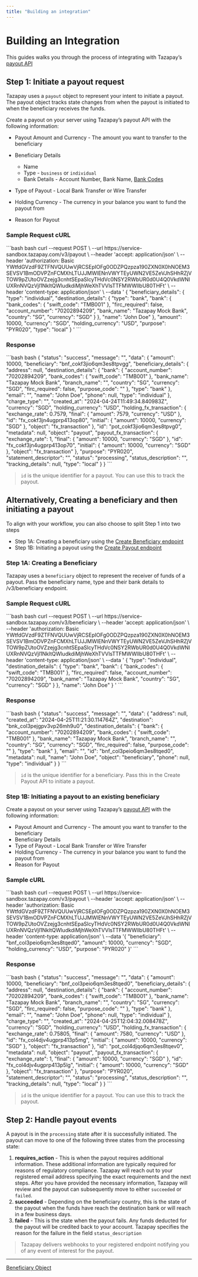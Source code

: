 ```yaml
---
title: "Building an integration"
---
```


# Building an Integration

This guides walks you through the process of integrating with Tazapay’s [payout API](https://docs.tazapay.com/reference/create-payout)

## Step 1: Initiate a payout request

Tazapay uses a `payout` object to represent your intent to initiate a payout. The payout object tracks state changes from when the payout is initiated to when the beneficiary receives the funds.

Create a payout on your server using Tazapay’s payout API with the following information:

* Payout Amount and Currency - The amount you want to transfer to the beneficiary

* Beneficiary Details

  * Name
  * Type - `business` or `individual`
  * Bank Details - Account Number, Bank Name, [Bank Codes](https://docs.tazapay.com/docs/bank-codes)

* Type of Payout - Local Bank Transfer or Wire Transfer

* Holding Currency - The currency in your balance you want to fund the payout from

* Reason for Payout

### Sample Request cURL

<CodeGroup>
  ```bash bash
  curl --request POST \
       --url https://service-sandbox.tazapay.com/v3/payout \
       --header 'accept: application/json' \
       --header 'authorization: Basic YWtfdGVzdF9ZTFNVQUUwVjRCSEpIOFg0ODZPQzpza190ZXN0X0hNOEM3SEVSV1BmODVPZnFCMXhLTUJJMWlENnVWYTEyUWN2VE5ZeVJhSHhRZjVTOW9pZUtoOVZzejg3cnhtSEpaSlcyTHdVc0NSY2RWbUR0d0U4Q0VkdWNIUXRnNVQzVjl1NkltQWludkdiMjhWeXhTVVlsTTFMWWllbU80THFt' \
       --header 'content-type: application/json' \
       --data '
  {
    "beneficiary_details": {
      "type": "individual",
      "destination_details": {
        "type": "bank",
        "bank": {
          "bank_codes": {
            "swift_code": "TMB001"
          },
          "firc_required": false,
          "account_number": "70202894209",
          "bank_name": "Tazapay Mock Bank",
          "country": "SG",
          "currency": "SGD"
        }
      },
      "name": "John Doe"
    },
    "amount": 10000,
    "currency": "SGD",
    "holding_currency": "USD",
    "purpose": "PYR020",
    "type": "local"
  }
  '
  ```
</CodeGroup>

### Response

<CodeGroup>
  ```bash bash
  {
    "status": "success",
    "message": "",
    "data": {
      "amount": 10000,
      "beneficiary": "bnf_cokf3jio6qm3es8tpvgg",
      "beneficiary_details": {
        "address": null,
        "destination_details": {
          "bank": {
            "account_number": "70202894209",
            "bank_codes": {
              "swift_code": "TMB001"
            },
            "bank_name": "Tazapay Mock Bank",
            "branch_name": "",
            "country": "SG",
            "currency": "SGD",
            "firc_required": false,
            "purpose_code": ""
          },
          "type": "bank"
        },
        "email": "",
        "name": "John Doe",
        "phone": null,
        "type": "individual"
      },
      "charge_type": "",
      "created_at": "2024-04-24T11:49:34.840983Z",
      "currency": "SGD",
      "holding_currency": "USD",
      "holding_fx_transaction": {
        "exchange_rate": 0.7579,
        "final": {
          "amount": 7579,
          "currency": "USD"
        },
        "id": "fx_cokf3jn4ugprp413op80",
        "initial": {
          "amount": 10000,
          "currency": "SGD"
        },
        "object": "fx_transaction"
      },
      "id": "pot_cokf3jio6qm3es8tpvg0",
      "metadata": null,
      "object": "payout",
      "payout_fx_transaction": {
        "exchange_rate": 1,
        "final": {
          "amount": 10000,
          "currency": "SGD"
        },
        "id": "fx_cokf3jn4ugprp413op70",
        "initial": {
          "amount": 10000,
          "currency": "SGD"
        },
        "object": "fx_transaction"
      },
      "purpose": "PYR020",
      "statement_descriptor": "",
      "status": "processing",
      "status_description": "",
      "tracking_details": null,
      "type": "local"
    }
  }
  ```
</CodeGroup>

> `id` is the unique identifier for a payout. You can use this to track the payout.

## Alternatively, Creating a beneficiary and then initiating a payout

To align with your workflow, you can also choose to split Step 1 into two steps

* Step 1A: Creating a beneficiary using the [Create Beneficiary endpoint](https://docs.tazapay.com/reference/create-beneficiary)
* Step 1B: Initiating a payout using the [Create Payout endpoint](https://docs.tazapay.com/reference/create-payout)

### Step 1A: Creating a Beneficiary

Tazapay uses a `beneficiary` object to represent the receiver of funds of a payout. Pass the beneficiary name, type and their bank details to /v3/beneficiary endpoint.

### Sample Request cURL

<CodeGroup>
  ```bash bash
  curl --request POST \
       --url https://service-sandbox.tazapay.com/v3/beneficiary \
       --header 'accept: application/json' \
       --header 'authorization: Basic YWtfdGVzdF9ZTFNVQUUwVjRCSEpIOFg0ODZPQzpza190ZXN0X0hNOEM3SEVSV1BmODVPZnFCMXhLTUJJMWlENnVWYTEyUWN2VE5ZeVJhSHhRZjVTOW9pZUtoOVZzejg3cnhtSEpaSlcyTHdVc0NSY2RWbUR0d0U4Q0VkdWNIUXRnNVQzVjl1NkltQWludkdiMjhWeXhTVVlsTTFMWWllbU80THFt' \
       --header 'content-type: application/json' \
       --data '
  {
    "type": "individual",
    "destination_details": {
      "type": "bank",
      "bank": {
        "bank_codes": {
          "swift_code": "TMB001"
        },
        "firc_required": false,
        "account_number": "70202894209",
        "bank_name": "Tazapay Mock Bank",
        "country": "SG",
        "currency": "SGD"
      }
    },
    "name": "John Doe"
  }
  '
  ```
</CodeGroup>

### Response

<CodeGroup>
  ```bash bash
  {
    "status": "success",
    "message": "",
    "data": {
      "address": null,
      "created_at": "2024-04-25T11:21:30.114764Z",
      "destination": "bnk_col3pejgpv3vp26mh9u0",
      "destination_details": {
        "bank": {
          "account_number": "70202894209",
          "bank_codes": {
            "swift_code": "TMB001"
          },
          "bank_name": "Tazapay Mock Bank",
          "branch_name": "",
          "country": "SG",
          "currency": "SGD",
          "firc_required": false,
          "purpose_code": ""
        },
        "type": "bank"
      },
      "email": "",
      "id": "bnf_col3peio6qm3es8tqed0",
      "metadata": null,
      "name": "John Doe",
      "object": "beneficiary",
      "phone": null,
      "type": "individual"
    }
  }
  ```
</CodeGroup>

> `id` is the unique identifier for a beneficiary. Pass this in the Create Payout API to initiate a payout.

### Step 1B: Initiating a payout to an existing beneficiary

Create a payout on your server using Tazapay’s [payout API](https://docs.tazapay.com/reference/create-payout) with the following information:

* Payout Amount and Currency - The amount you want to transfer to the beneficiary
* Beneficiary Details
* Type of Payout - Local Bank Transfer or Wire Transfer
* Holding Currency - The currency in your balance you want to fund the payout from
* Reason for Payout

### Sample cURL

<CodeGroup>
  ```bash bash
  curl --request POST \
    --url https://service-sandbox.tazapay.com/v3/payout \
    --header 'accept: application/json' \
    --header 'authorization: Basic YWtfdGVzdF9ZTFNVQUUwVjRCSEpIOFg0ODZPQzpza190ZXN0X0hNOEM3SEVSV1BmODVPZnFCMXhLTUJJMWlENnVWYTEyUWN2VE5ZeVJhSHhRZjVTOW9pZUtoOVZzejg3cnhtSEpaSlcyTHdVc0NSY2RWbUR0d0U4Q0VkdWNIUXRnNVQzVjl1NkltQWludkdiMjhWeXhTVVlsTTFMWWllbU80THFt' \
    --header 'content-type: application/json' \
    --data '{
    "beneficiary": "bnf_col3peio6qm3es8tqed0",
    "amount": 10000,
    "currency": "SGD",
    "holding_currency": "USD",
    "purpose": "PYR020"
  }'
  ```
</CodeGroup>

### Response

<CodeGroup>
  ```bash bash
  {
    "status": "success",
    "message": "",
    "data": {
      "amount": 10000,
      "beneficiary": "bnf_col3peio6qm3es8tqed0",
      "beneficiary_details": {
        "address": null,
        "destination_details": {
          "bank": {
            "account_number": "70202894209",
            "bank_codes": {
              "swift_code": "TMB001"
            },
            "bank_name": "Tazapay Mock Bank",
            "branch_name": "",
            "country": "SG",
            "currency": "SGD",
            "firc_required": false,
            "purpose_code": ""
          },
          "type": "bank"
        },
        "email": "",
        "name": "John Doe",
        "phone": null,
        "type": "individual"
      },
      "charge_type": "",
      "created_at": "2024-04-25T12:04:32.008478Z",
      "currency": "SGD",
      "holding_currency": "USD",
      "holding_fx_transaction": {
        "exchange_rate": 0.75805,
        "final": {
          "amount": 7580,
          "currency": "USD"
        },
        "id": "fx_col4djv4ugprp413p5mg",
        "initial": {
          "amount": 10000,
          "currency": "SGD"
        },
        "object": "fx_transaction"
      },
      "id": "pot_col4djqo6qm3es8tqev0",
      "metadata": null,
      "object": "payout",
      "payout_fx_transaction": {
        "exchange_rate": 1,
        "final": {
          "amount": 10000,
          "currency": "SGD"
        },
        "id": "fx_col4djv4ugprp413p5lg",
        "initial": {
          "amount": 10000,
          "currency": "SGD"
        },
        "object": "fx_transaction"
      },
      "purpose": "PYR020",
      "statement_descriptor": "",
      "status": "processing",
      "status_description": "",
      "tracking_details": null,
      "type": "local"
    }
  }
  ```
</CodeGroup>

> `id` is the unique identifier for a payout. You can use this to track the payout.

## Step 2: Handle payout events

A payout is in the `processing` state after it is successfully initiated. The payout can move to one of the following three states from the processing state:

1. **requires\_action** - This is when the payout requires additional information. These additional information are typically required for reasons of regulatory compliance. Tazapay will reach out to your registered email address specifying the exact requirements and the next steps. After you have provided the necessary information, Tazapay will review and the payout can subsequently move to either `succeeded` or `failed`.
2. **succeeded** - Depending on the beneficiary country, this is the state of the payout when the funds have reach the destination bank or will reach in a few business days.
3. **failed** - This is the state when the payout fails. Any funds deducted for the payout will be credited back to your account. Tazapay specifies the reason for the failure in the field `status_description`

> Tazapay delivers webhooks to your registered endpoint notifying you of any event of interest for the payout.

***

[Beneficiary Object](/docs/beneficiary-object-1)
